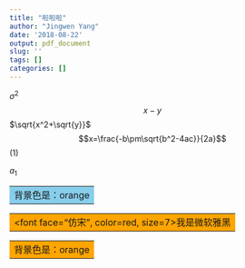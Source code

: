 ```yaml
---
title: "啦啦啦"
author: "Jingwen Yang"
date: '2018-08-22'
output: pdf_document
slug: ''
tags: []
categories: []
---
```


$\sigma^2$
$$x-y$$
$\sqrt{x^2+\sqrt{y}}$
$$x=\frac{-b\pm\sqrt{b^2-4ac}}{2a}$$ 
(1)

$a_1$
<table><tr><td bgcolor=skyblue>背景色是：orange</td></tr></table>

<table><tr><td bgcolor=orange><font face="仿宋", color=red, size=7>我是微软雅黑</td></tr></table></font>

<table><tr><td bgcolor=orange>背景色是：orange</td></tr></table>
